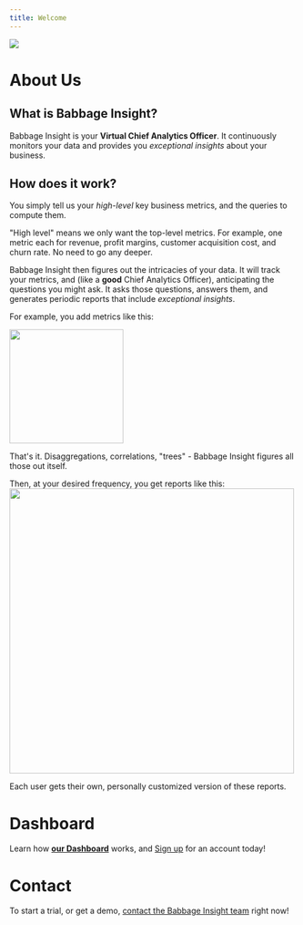 ```yaml
---
title: Welcome
---
```


<img src="assets/babbage-insight.png"/>

# About Us

## What is Babbage Insight?
Babbage Insight is your **Virtual Chief Analytics Officer**. It continuously monitors your data and provides you *exceptional insights* about your business.

## How does it work?
You simply tell us your *high-level* key business metrics, and the queries to
compute them.

"High level" means we only want the top-level metrics. For example, one metric
each for revenue, profit margins, customer acquisition cost, and churn rate. No need to go any deeper.

Babbage Insight then figures out the intricacies of your data. It will track
your metrics, and (like a **good** Chief Analytics Officer), anticipating the
questions you might ask. It asks those questions, answers them, and generates
periodic reports that include *exceptional insights*.

For example, you add metrics like this:

<img src ="assets/dashboard/add-metric-detail.png" height='200px'/>

That's it. Disaggregations, correlations, "trees" - Babbage Insight figures all
those out itself.

Then, at your desired frequency, you get reports like this:
<img src ="assets/dashboard/my-report.png" height="500px"/>

Each user gets their own, personally customized version of these reports.

# Dashboard
Learn how [**our Dashboard**](/dashboard) works, and [Sign up](/auth/sign-up) for an account today!

# Contact
To start a trial, or get a demo, [contact the Babbage
Insight team](mailto:team@babbageinsight.com) right now!